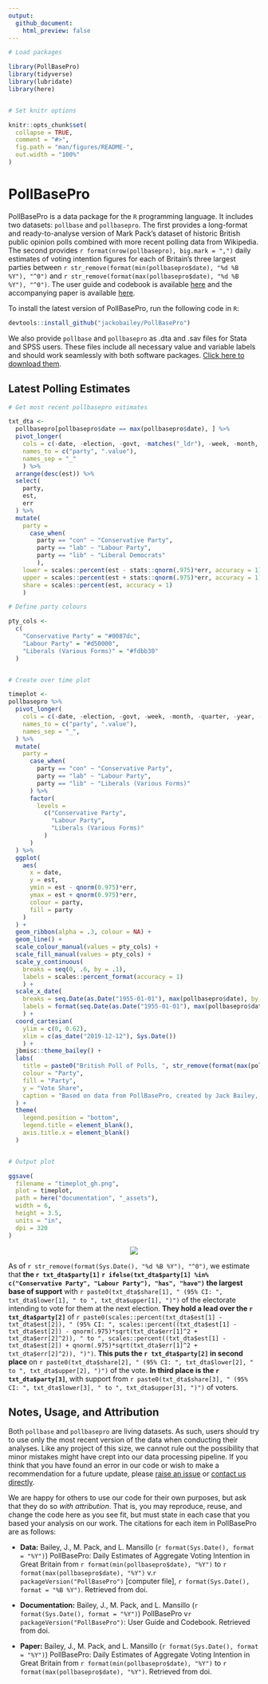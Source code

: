 ```yaml
---
output:
  github_document:
    html_preview: false
---
```


<!-- README.md is generated from README.Rmd. Please edit that file -->

```r

# Load packages

library(PollBasePro)
library(tidyverse)
library(lubridate)
library(here)


# Set knitr options

knitr::opts_chunk$set(
  collapse = TRUE,
  comment = "#>",
  fig.path = "man/figures/README-",
  out.width = "100%"
)
```

# PollBasePro

PollBasePro is a data package for the `R` programming language. It includes two datasets: `pollbase` and `pollbasepro`. The first provides a long-format and ready-to-analyse version of Mark Pack's dataset of historic British public opinion polls combined with more recent polling data from Wikipedia. The second provides `r format(nrow(pollbasepro), big.mark = ",")` daily estimates of voting intention figures for each of Britain's three largest parties between `r str_remove(format(min(pollbasepro$date), "%d %B %Y"), "^0")` and `r str_remove(format(max(pollbasepro$date), "%d %B %Y"), "^0")`. The user guide and codebook is available [here](https://github.com/jackobailey/PollBasePro/blob/master/download/userguide.pdf) and the accompanying paper is available [here](https://github.com/jackobailey/PollBasePro/blob/master/download/paper.pdf).

To install the latest version of PollBasePro, run the following code in `R`:

``` r
devtools::install_github("jackobailey/PollBasePro")
```

We also provide `pollbase` and `pollbasepro` as .dta and .sav files for Stata and SPSS users. These files include all necessary value and variable labels and should work seamlessly with both software packages. [Click here to download them](https://github.com/jackobailey/PollBasePro/tree/master/download).


## Latest Polling Estimates

```r

# Get most recent pollbasepro estimates

txt_dta <-
  pollbasepro[pollbasepro$date == max(pollbasepro$date), ] %>%
  pivot_longer(
    cols = c(-date, -election, -govt, -matches("_ldr"), -week, -month, -quarter, -year),
    names_to = c("party", ".value"),
    names_sep = "_"
    ) %>%
  arrange(desc(est)) %>%
  select(
    party,
    est,
    err
  ) %>% 
  mutate(
    party =
      case_when(
        party == "con" ~ "Conservative Party",
        party == "lab" ~ "Labour Party",
        party == "lib" ~ "Liberal Democrats"
        ),
    lower = scales::percent(est - stats::qnorm(.975)*err, accuracy = 1),
    upper = scales::percent(est + stats::qnorm(.975)*err, accuracy = 1),
    share = scales::percent(est, accuracy = 1)
    )

```

```r

# Define party colours

pty_cols <-
  c(
    "Conservative Party" = "#0087dc",
    "Labour Party" = "#d50000",
    "Liberals (Various Forms)" = "#fdbb30"
  )


# Create over time plot

timeplot <- 
pollbasepro %>% 
  pivot_longer(
    cols = c(-date, -election, -govt, -week, -month, -quarter, -year, -con_ldr, -lab_ldr, -lib_ldr),
    names_to = c("party", ".value"),
    names_sep = "_",
  ) %>%
  mutate(
    party =
      case_when(
        party == "con" ~ "Conservative Party",
        party == "lab" ~ "Labour Party",
        party == "lib" ~ "Liberals (Various Forms)"
      ) %>% 
      factor(
        levels = 
          c("Conservative Party",
            "Labour Party",
            "Liberals (Various Forms)"
          )
      )
  ) %>%
  ggplot(
    aes(
      x = date,
      y = est,
      ymin = est - qnorm(0.975)*err,
      ymax = est + qnorm(0.975)*err,
      colour = party,
      fill = party
    )
  ) +
  geom_ribbon(alpha = .3, colour = NA) +
  geom_line() +
  scale_colour_manual(values = pty_cols) +
  scale_fill_manual(values = pty_cols) +
  scale_y_continuous(
    breaks = seq(0, .6, by = .1),
    labels = scales::percent_format(accuracy = 1)
    ) +
  scale_x_date(
    breaks = seq.Date(as.Date("1955-01-01"), max(pollbasepro$date), by = "3 months"),
    labels = format(seq.Date(as.Date("1955-01-01"), max(pollbasepro$date), by = "3 months"), "%b %y")
    ) +
  coord_cartesian(
    ylim = c(0, 0.62),
    xlim = c(as_date("2019-12-12"), Sys.Date())
    ) +
  jbmisc::theme_bailey() +
  labs(
    title = paste0("British Poll of Polls, ", str_remove(format(max(pollbasepro$date), "%d %B %Y"), "^0")),
    colour = "Party",
    fill = "Party",
    y = "Vote Share",
    caption = "Based on data from PollBasePro, created by Jack Bailey, Mark Pack, and Luke Mansillo: www.github.com/jackobailey/PollBasePro"
  ) +
  theme(
    legend.position = "bottom",
    legend.title = element_blank(),
    axis.title.x = element_blank()
  )


# Output plot

ggsave(
  filename = "timeplot_gh.png",
  plot = timeplot,
  path = here("documentation", "_assets"),
  width = 6,
  height = 3.5,
  units = "in",
  dpi = 320
)

```

<center><img src="https://raw.githubusercontent.com/jackobailey/PollBasePro/master/documentation/_assets/timeplot_gh.png"></center>

As of `r str_remove(format(Sys.Date(), "%d %B %Y"), "^0")`, we estimate that **the `r txt_dta$party[1]` `r ifelse(txt_dta$party[1] %in% c("Conservative Party", "Labour Party"), "has", "have")` the largest base of support** with `r paste0(txt_dta$share[1], " (95% CI: ", txt_dta$lower[1], " to ", txt_dta$upper[1], ")")` of the electorate intending to vote for them at the next election. **They hold a lead over the `r txt_dta$party[2]`** of `r paste0(scales::percent(txt_dta$est[1] - txt_dta$est[2]), " (95% CI: ", scales::percent((txt_dta$est[1] - txt_dta$est[2]) - qnorm(.975)*sqrt(txt_dta$err[1]^2 + txt_dta$err[2]^2)), " to ", scales::percent((txt_dta$est[1] - txt_dta$est[2]) + qnorm(.975)*sqrt(txt_dta$err[1]^2 + txt_dta$err[2]^2)), ")")`. **This puts the `r txt_dta$party[2]` in second place** on `r paste0(txt_dta$share[2], " (95% CI: ", txt_dta$lower[2], " to ", txt_dta$upper[2], ")")` of the vote. **In third place is the `r txt_dta$party[3]`**, with support from `r paste0(txt_dta$share[3], " (95% CI: ", txt_dta$lower[3], " to ", txt_dta$upper[3], ")")` of voters.


## Notes, Usage, and Attribution

Both `pollbase` and `pollbasepro` are living datasets. As such, users should try to use only the most recent version of the data when conducting their analyses. Like any project of this size, we cannot rule out the possibility that minor mistakes might have crept into our data processing pipeline. If you think that you have found an error in our code or wish to make a recommendation for a future update, please [raise an issue](https://github.com/jackobailey/PollBasePro/issues) or [contact us directly](mailto:jack.bailey@manchester.ac.uk).

We are happy for others to use our code for their own purposes, but ask that they do so *with attribution*. That is, you may reproduce, reuse, and change the code here as you see fit, but must state in each case that you based your analysis on our work. The citations for each item in PollBasePro are as follows:

- **Data:** Bailey, J., M. Pack, and L. Mansillo (`r format(Sys.Date(), format = "%Y")`) PollBasePro: Daily Estimates of Aggregate Voting Intention in Great Britain from `r format(min(pollbasepro$date), "%Y")` to `r format(max(pollbasepro$date), "%Y")` v.`r packageVersion("PollBasePro")` [computer file], `r format(Sys.Date(), format = "%B %Y")`. Retrieved from doi.

- **Documentation:** Bailey, J., M. Pack, and L. Mansillo (`r format(Sys.Date(), format = "%Y")`) PollBasePro v`r packageVersion("PollBasePro")`: User Guide and Codebook. Retrieved from doi.

- **Paper:** Bailey, J., M. Pack, and L. Mansillo (`r format(Sys.Date(), format = "%Y")`) PollBasePro: Daily Estimates of Aggregate Voting Intention in Great Britain from `r format(min(pollbasepro$date), "%Y")` to `r format(max(pollbasepro$date), "%Y")`. Retrieved from doi.
